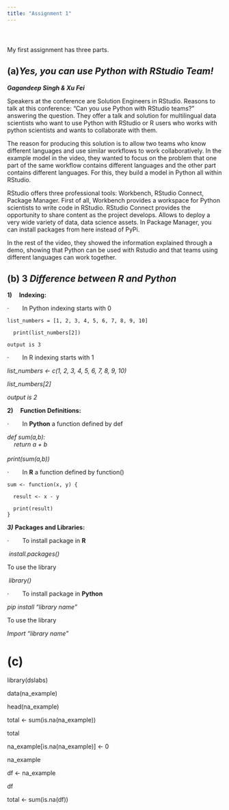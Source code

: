 ```yaml
---
title: "Assignment 1"
---
```


# 

```         
```

My first assignment has three parts.

## (a)***Yes, you can use Python with RStudio Team!***

***Gagandeep Singh & Xu Fei***

Speakers at the conference are Solution Engineers in RStudio. Reasons to talk at this conference: "Can you use Python with RStudio teams?" answering the question. They offer a talk and solution for multilingual data scientists who want to use Python with RStudio or R users who works with python scientists and wants to collaborate with them.

The reason for producing this solution is to allow two teams who know different languages and use similar workflows to work collaboratively. In the example model in the video, they wanted to focus on the problem that one part of the same workflow contains different languages and the other part contains different languages. For this, they build a model in Python all within RStudio.

RStudio offers three professional tools: Workbench, RStudio Connect, Package Manager. First of all, Workbench provides a workspace for Python scientists to write code in RStudio. RStudio Connect provides the opportunity to share content as the project develops. Allows to deploy a very wide variety of data, data science assets. In Package Manager, you can install packages from here instead of PyPi.

In the rest of the video, they showed the information explained through a demo, showing that Python can be used with Rstudio and that teams using different languages can work together.

## (b) **3** ***Difference between R and Python***

**1)     Indexing:**

·        In Python indexing starts with 0

```         
list_numbers = [1, 2, 3, 4, 5, 6, 7, 8, 9, 10]
```

```         
  print(list_numbers[2])
```

```         
output is 3
```

·        In R indexing starts with 1

*list_numbers \<- c(1, 2, 3, 4, 5, 6, 7, 8, 9, 10)*

*list_numbers\[2\]*

*output is 2*

**2)     Function Definitions:**

·        In **Python** a function defined by def

*def sum(a,b):\
    return a + b\
\
print(sum(a,b))*

·        In **R** a function defined by function()

```         
sum <- function(x, y) { 

  result <- x - y  

  print(result) 
}
```

***3)*** **Packages and Libraries:**

·        To install package in **R**

 *install.packages()*

To use the library

 *library()*

·        To install package in **Python**

*pip install "library name"*

To use the library

*Import "library name"*

# (c)

library(dslabs)

data(na_example)

head(na_example)

total \<- sum(is.na(na_example))

total

na_example\[is.na(na_example)\] \<- 0

na_example

df \<- na_example

df

total \<- sum(is.na(df))

# 
